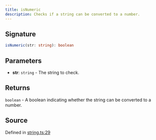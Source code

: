 ```yaml
---
title: isNumeric
description: Checks if a string can be converted to a number.
---
```


## Signature

```typescript path=null start=null
isNumeric(str: string): boolean
```

## Parameters

- **str**: `string` - The string to check.

## Returns

`boolean` - A boolean indicating whether the string can be converted to a number.

## Source

Defined in [string.ts:29](https://github.com/koji/ichigyou/blob/main/src/string.ts#L29)
